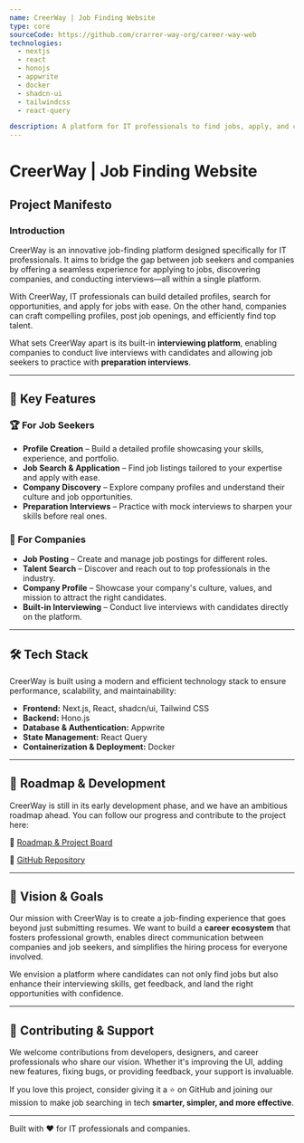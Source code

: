 ```yaml
---
name: CreerWay | Job Finding Website
type: core
sourceCode: https://github.com/crarrer-way-org/career-way-web
technologies:
  - nextjs
  - react
  - honojs
  - appwrite
  - docker
  - shadcn-ui
  - tailwindcss
  - react-query

description: A platform for IT professionals to find jobs, apply, and conduct interviews via online calls. It has two parts, one for job seekers to browse and apply, and another for companies to post jobs, manage profiles, and more.
---
```


# CreerWay | Job Finding Website

## Project Manifesto

### Introduction
CreerWay is an innovative job-finding platform designed specifically for IT professionals. It aims to bridge the gap between job seekers and companies by offering a seamless experience for applying to jobs, discovering companies, and conducting interviews—all within a single platform.

With CreerWay, IT professionals can build detailed profiles, search for opportunities, and apply for jobs with ease. On the other hand, companies can craft compelling profiles, post job openings, and efficiently find top talent.

What sets CreerWay apart is its built-in **interviewing platform**, enabling companies to conduct live interviews with candidates and allowing job seekers to practice with **preparation interviews**.

---

## 🌟 Key Features
### 🏆 For Job Seekers
- **Profile Creation** – Build a detailed profile showcasing your skills, experience, and portfolio.
- **Job Search & Application** – Find job listings tailored to your expertise and apply with ease.
- **Company Discovery** – Explore company profiles and understand their culture and job opportunities.
- **Preparation Interviews** – Practice with mock interviews to sharpen your skills before real ones.

### 🏢 For Companies
- **Job Posting** – Create and manage job postings for different roles.
- **Talent Search** – Discover and reach out to top professionals in the industry.
- **Company Profile** – Showcase your company's culture, values, and mission to attract the right candidates.
- **Built-in Interviewing** – Conduct live interviews with candidates directly on the platform.

---

## 🛠 Tech Stack
CreerWay is built using a modern and efficient technology stack to ensure performance, scalability, and maintainability:

- **Frontend:** Next.js, React, shadcn/ui, Tailwind CSS
- **Backend:** Hono.js
- **Database & Authentication:** Appwrite
- **State Management:** React Query
- **Containerization & Deployment:** Docker

---

## 🚀 Roadmap & Development
CreerWay is still in its early development phase, and we have an ambitious roadmap ahead. You can follow our progress and contribute to the project here:

🔗 [Roadmap & Project Board](https://github.com/orgs/crarrer-way-org/projects/1/views/1)

🔗 [GitHub Repository](https://github.com/crarrer-way-org/career-way-web)

---

## 🎯 Vision & Goals
Our mission with CreerWay is to create a job-finding experience that goes beyond just submitting resumes. We want to build a **career ecosystem** that fosters professional growth, enables direct communication between companies and job seekers, and simplifies the hiring process for everyone involved.

We envision a platform where candidates can not only find jobs but also enhance their interviewing skills, get feedback, and land the right opportunities with confidence.

---

## 🤝 Contributing & Support
We welcome contributions from developers, designers, and career professionals who share our vision. Whether it's improving the UI, adding new features, fixing bugs, or providing feedback, your support is invaluable.

If you love this project, consider giving it a ⭐ on GitHub and joining our mission to make job searching in tech **smarter, simpler, and more effective**.

---

Built with ❤️ for IT professionals and companies.

